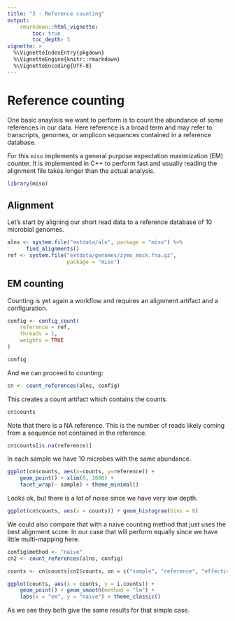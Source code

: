 ```yaml
---
title: "3 - Reference counting"
output:
    rmarkdown::html_vignette:
        toc: true
        toc_depth: 3
vignette: >
  %\VignetteIndexEntry{pkgdown}
  %\VignetteEngine{knitr::rmarkdown}
  %\VignetteEncoding{UTF-8}
---
```


# Reference counting

One basic anaylisis we want to perform is to count the abundance of some references
in our data. Here reference is a broad term and may refer to transcripts, genomes,
or amplicon sequences contained in a reference database.

For this `miso` implements a general purpose expectation maximization (EM) counter.
It is implemented in C++ to perform fast and usually reading the alignment file takes
longer than the actual analysis.

```r
library(miso)
```

## Alignment

Let's start by aligning our short read data to a reference database of 10 microbial
genomes.

```r
alns <- system.file("extdata/aln", package = "miso") %>%
      find_alignments()
ref <- system.file("extdata/genomes/zymo_mock.fna.gz",
                   package = "miso")
```

## EM counting

Counting is yet again a workflow and requires an alignment artifact and a configuration.

```r
config <- config_count(
    reference = ref,
    threads = 1,
    weights = TRUE
)

config
```

And we can proceed to counting:

```r
cn <- count_references(alns, config)
```

This creates a count artifact which contains the counts.

```r
cn$counts
```

Note that there is a NA reference. This is the number of reads likely coming
from a sequence not contained in the reference.

```r
cn$counts[is.na(reference)]
```

In each sample we have 10 microbes with the same abundance.

```r
ggplot(cn$counts, aes(x=counts, y=reference)) +
    geom_point() + xlim(0, 1000) +
    facet_wrap(~ sample) + theme_minimal()
```

Looks ok, but there is a lot of noise since we have very low depth.

```r
ggplot(cn$counts, aes(x = counts)) + geom_histogram(bins = 8)
```

We could also compare that with a naive counting method that just uses the best
alignment score. In our case that will perform equally since we have little
multi-mapping here.

```r
config$method <- "naive"
cn2 <- count_references(alns, config)

counts <- cn$counts[cn2$counts, on = c("sample", "reference", "effective_length")]

ggplot(counts, aes(x = counts, y = i.counts)) +
    geom_point() + geom_smooth(method = "lm") +
    labs(x = "em", y = "naive") + theme_classic()
```

As we see they both give the same results for that simple case.
